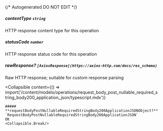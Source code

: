 {/* Autogenerated DO NOT EDIT  */}

##### **contentType** `string`
HTTP response content type for this operation

##### **statusCode** `number`
HTTP response status code for this operation

##### **rawResponse?** `[AxiosResponse](https://axios-http.com/docs/res_schema)`
Raw HTTP response; suitable for custom response parsing

<Collapsible
    content={() => import('/content/models/operations/request_body_post_nullable_required_string_body200_application_json/typescript.mdx')}
>
    ##### **requestBodyPostNullableRequiredStringBody200ApplicationJSONObject?** `RequestBodyPostNullableRequiredStringBody200ApplicationJSON`
    OK
    <Collapsible.Break/>
</Collapsible>

